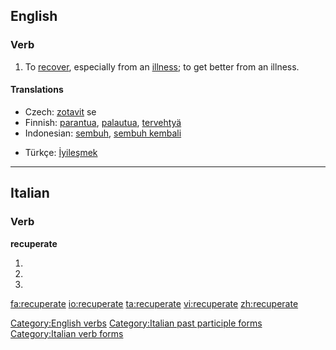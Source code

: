 ==English==

===Verb===
{{en-verb|recuperates|recuperating|recuperated}}

# To [[recover]], especially from an [[illness]]; to get better from an illness.

====Translations====
{{trans-top|to recover, especially from an illness}}
*Czech:  [[zotavit]] se
*Finnish: [[parantua]], [[palautua]], [[tervehtyä]]
*Indonesian: [[sembuh]], [[sembuh kembali]]
{{trans-mid}}
*Türkçe: [[İyileşmek]]
{{trans-bottom}}

[[Category:English verbs]]

----

==Italian==

===Verb===
'''recuperate'''

# {{form of|[[second-person|Second-person]] [[plural]] [[present tense]]|[[recuperare#Italian|recuperare]]|lang=Italian}}
# {{form of|Second-person plural [[imperative]]|recuperare#Italian|recuperare|lang=Italian}}
# {{form of|[[feminine|Feminine]] plural|[[recuperato]]}}

[[Category:Italian past participle forms]]
[[Category:Italian verb forms]]

[[fa:recuperate]]
[[io:recuperate]]
[[ta:recuperate]]
[[vi:recuperate]]
[[zh:recuperate]]